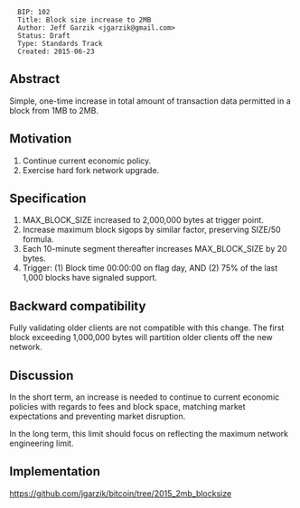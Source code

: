 <pre>
  BIP: 102
  Title: Block size increase to 2MB
  Author: Jeff Garzik <jgarzik@gmail.com>
  Status: Draft
  Type: Standards Track
  Created: 2015-06-23
</pre>

==Abstract==

Simple, one-time increase in total amount of transaction data permitted in a block from 1MB to 2MB.

==Motivation==

# Continue current economic policy.
# Exercise hard fork network upgrade.

==Specification==

# MAX_BLOCK_SIZE increased to 2,000,000 bytes at trigger point.
# Increase maximum block sigops by similar factor, preserving SIZE/50 formula.
# Each 10-minute segment thereafter increases MAX_BLOCK_SIZE by 20 bytes.
# Trigger:  (1) Block time 00:00:00 on flag day, AND (2) 75% of the last 1,000 blocks have signaled support.

==Backward compatibility==

Fully validating older clients are not compatible with this change.
The first block exceeding 1,000,000 bytes will partition older clients
off the new network.

==Discussion==

In the short term, an increase is needed to continue to current
economic policies with regards to fees and block space, matching
market expectations and preventing market disruption.

In the long term, this limit should focus on reflecting the maximum
network engineering limit.

==Implementation==

https://github.com/jgarzik/bitcoin/tree/2015_2mb_blocksize


